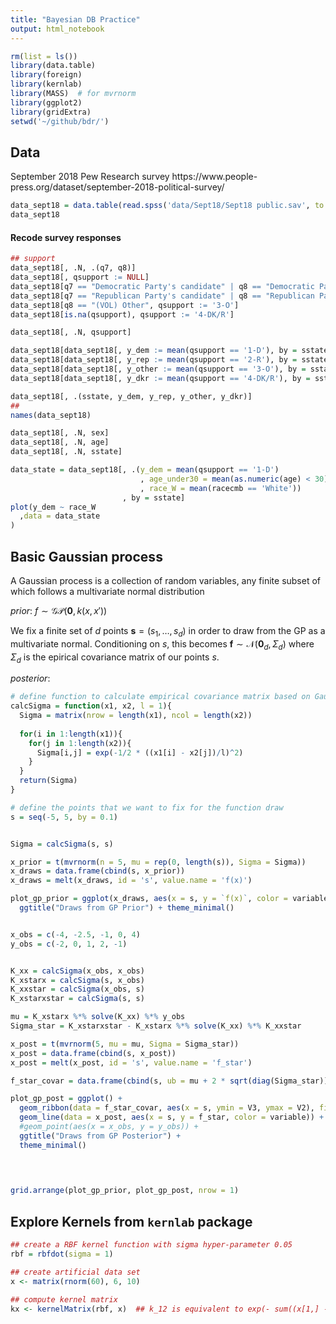```yaml
---
title: "Bayesian DB Practice"
output: html_notebook
---
```



```r
rm(list = ls())
library(data.table)
library(foreign)
library(kernlab)
library(MASS)  # for mvrnorm
library(ggplot2)
library(gridExtra)
setwd('~/github/bdr/')
```


## Data
September 2018 Pew Research survey https://www.people-press.org/dataset/september-2018-political-survey/

```r
data_sept18 = data.table(read.spss('data/Sept18/Sept18 public.sav', to.data.frame = T))
data_sept18
```

#### Recode survey responses
```r
## support 
data_sept18[, .N, .(q7, q8)]
data_sept18[, qsupport := NULL]
data_sept18[q7 == "Democratic Party's candidate" | q8 == "Democratic Party's candidate", qsupport := '1-D']
data_sept18[q7 == "Republican Party's candidate" | q8 == "Republican Party's candidate", qsupport := '2-R']
data_sept18[q8 == "(VOL) Other", qsupport := '3-O']
data_sept18[is.na(qsupport), qsupport := '4-DK/R']

data_sept18[, .N, qsupport]
```

```r
data_sept18[data_sept18[, y_dem := mean(qsupport == '1-D'), by = sstate], y_dem := i.y_dem, on = 'sstate']
data_sept18[data_sept18[, y_rep := mean(qsupport == '2-R'), by = sstate], y_rep := i.y_rep, on = 'sstate']
data_sept18[data_sept18[, y_other := mean(qsupport == '3-O'), by = sstate], y_other := i.y_other, on = 'sstate']
data_sept18[data_sept18[, y_dkr := mean(qsupport == '4-DK/R'), by = sstate], y_dkr := i.y_dkr, on = 'sstate']

data_sept18[, .(sstate, y_dem, y_rep, y_other, y_dkr)]
##
names(data_sept18)

data_sept18[, .N, sex]
data_sept18[, .N, age]
data_sept18[, .N, sstate]
```


```r
data_state = data_sept18[, .(y_dem = mean(qsupport == '1-D')
                             , age_under30 = mean(as.numeric(age) < 30)
                             , race_W = mean(racecmb == 'White'))
                         , by = sstate]
plot(y_dem ~ race_W
  ,data = data_state
)
```

## Basic Gaussian process

A Gaussian process is a collection of random variables, any finite subset of which follows a multivariate normal distribution

*prior*: $f \sim \mathcal{GP}(\mathbf{0}, k(x, x'))$

We fix a finite set of $d$ points $\mathbf{s} = (s_1, \dots, s_d)$ in order to draw from the GP as a multivariate normal. Conditioning on $s$, this becomes $\mathbf{f} \sim \mathcal{N}(\mathbf{0}_d, \Sigma_d)$ where $\Sigma_d$ is the epirical covariance matrix of our points $s$.

*posterior*: 


```r
# define function to calculate empirical covariance matrix based on Gaussian kernel with length-scale l
calcSigma = function(x1, x2, l = 1){
  Sigma = matrix(nrow = length(x1), ncol = length(x2))
  
  for(i in 1:length(x1)){
    for(j in 1:length(x2)){
      Sigma[i,j] = exp(-1/2 * ((x1[i] - x2[j])/l)^2)
    }
  }
  return(Sigma)
}

# define the points that we want to fix for the function draw
s = seq(-5, 5, by = 0.1)


Sigma = calcSigma(s, s)

x_prior = t(mvrnorm(n = 5, mu = rep(0, length(s)), Sigma = Sigma))
x_draws = data.frame(cbind(s, x_prior))
x_draws = melt(x_draws, id = 's', value.name = 'f(x)')

plot_gp_prior = ggplot(x_draws, aes(x = s, y = `f(x)`, color = variable)) + geom_line() +
  ggtitle("Draws from GP Prior") + theme_minimal()


x_obs = c(-4, -2.5, -1, 0, 4)
y_obs = c(-2, 0, 1, 2, -1)


K_xx = calcSigma(x_obs, x_obs)
K_xstarx = calcSigma(s, x_obs)
K_xxstar = calcSigma(x_obs, s)
K_xstarxstar = calcSigma(s, s)

mu = K_xstarx %*% solve(K_xx) %*% y_obs
Sigma_star = K_xstarxstar - K_xstarx %*% solve(K_xx) %*% K_xxstar

x_post = t(mvrnorm(5, mu = mu, Sigma = Sigma_star))
x_post = data.frame(cbind(s, x_post))
x_post = melt(x_post, id = 's', value.name = 'f_star')

f_star_covar = data.frame(cbind(s, ub = mu + 2 * sqrt(diag(Sigma_star)), lb = mu - 2 * sqrt(diag(Sigma_star))))

plot_gp_post = ggplot() + 
  geom_ribbon(data = f_star_covar, aes(x = s, ymin = V3, ymax = V2), fill = "grey", alpha = 0.5) +
  geom_line(data = x_post, aes(x = s, y = f_star, color = variable)) +
  #geom_point(aes(x = x_obs, y = y_obs)) +
  ggtitle("Draws from GP Posterior") +
  theme_minimal()
  
  


grid.arrange(plot_gp_prior, plot_gp_post, nrow = 1)
```


## Explore Kernels from `kernlab` package

```r
## create a RBF kernel function with sigma hyper-parameter 0.05
rbf = rbfdot(sigma = 1)

## create artificial data set
x <- matrix(rnorm(60), 6, 10)

## compute kernel matrix
kx <- kernelMatrix(rbf, x)  ## k_12 is equivalent to exp(- sum((x[1,] - x[2,])^2))
```


```r

```

